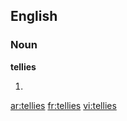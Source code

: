 ==English==

===Noun===
'''tellies'''

# {{plural of|[[telly]]}}

[[ar:tellies]]
[[fr:tellies]]
[[vi:tellies]]